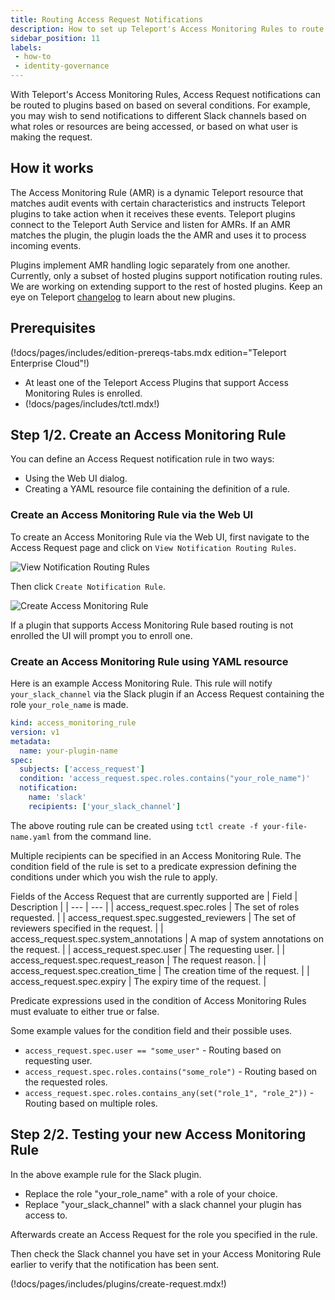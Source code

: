 ```yaml
---
title: Routing Access Request Notifications
description: How to set up Teleport's Access Monitoring Rules to route Access Request notifications
sidebar_position: 11
labels:
 - how-to
 - identity-governance
---
```


With Teleport's Access Monitoring Rules, Access Request notifications can be
routed to plugins based on based on several conditions. For example, you may
wish to send notifications to different Slack channels based on what roles or
resources are being accessed, or based on what user is making the request.

## How it works

The Access Monitoring Rule (AMR) is a dynamic Teleport resource that matches
audit events with certain characteristics and instructs Teleport plugins to take
action when it receives these events. Teleport plugins connect to the Teleport
Auth Service and listen for AMRs. If an AMR matches the plugin, the plugin loads
the the AMR and uses it to process incoming events. 

Plugins implement AMR handling logic separately from one another. Currently,
only a subset of hosted plugins support notification routing rules. We are
working on extending support to the rest of hosted plugins. Keep an eye on
Teleport [changelog](../../changelog.mdx) to learn about new plugins.

## Prerequisites

(!docs/pages/includes/edition-prereqs-tabs.mdx edition="Teleport Enterprise Cloud"!)

- At least one of the Teleport Access Plugins that support Access Monitoring Rules is enrolled.
- (!docs/pages/includes/tctl.mdx!)

## Step 1/2. Create an Access Monitoring Rule

You can define an Access Request notification rule in two ways:
- Using the Web UI dialog.
- Creating a YAML resource file containing the definition of a rule.

### Create an Access Monitoring Rule via the Web UI

To create an Access Monitoring Rule via the Web UI, first navigate to
the Access Request page and click on `View Notification Routing Rules`.

![View Notification Routing Rules](../../../img/enterprise/plugins/access_monitoring_rules/view_routing_rules.png)

Then click `Create Notification Rule`.

![Create Access Monitoring Rule](../../../img/enterprise/plugins/access_monitoring_rules/access_monitoring_rule_ui.png)

If a plugin that supports Access Monitoring Rule based routing is not enrolled
the UI will prompt you to enroll one.

### Create an Access Monitoring Rule using YAML resource

Here is an example Access Monitoring Rule. This rule will notify `your_slack_channel`
via the Slack plugin if an Access Request containing the role `your_role_name` is
made.

```yaml
kind: access_monitoring_rule
version: v1
metadata:
  name: your-plugin-name
spec:
  subjects: ['access_request']
  condition: 'access_request.spec.roles.contains("your_role_name")'
  notification:
    name: 'slack'
    recipients: ['your_slack_channel']
```

The above routing rule can be created using `tctl create -f your-file-name.yaml`
from the command line.

Multiple recipients can be specified in an Access Monitoring Rule.
The condition field of the rule is set to a predicate expression defining the conditions
under which you wish the rule to apply.

Fields of the Access Request that are currently supported are
| Field | Description |
| --- | --- |
| access_request.spec.roles | The set of roles requested. |
| access_request.spec.suggested_reviewers | The set of reviewers specified in the request. |
| access_request.spec.system_annotations | A map of system annotations on the request. |
| access_request.spec.user | The requesting user. |
| access_request.spec.request_reason | The request reason. |
| access_request.spec.creation_time | The creation time of the request. |
| access_request.spec.expiry | The expiry time of the request. |

Predicate expressions used in the condition of Access Monitoring Rules must evaluate to
either true or false.

Some example values for the condition field and their possible uses.
- `access_request.spec.user == "some_user"` - Routing based on requesting user.
- `access_request.spec.roles.contains("some_role")` - Routing based on the requested roles.
- `access_request.spec.roles.contains_any(set("role_1", "role_2"))` - Routing based on multiple roles.

## Step 2/2. Testing your new Access Monitoring Rule

In the above example rule for the Slack plugin.
- Replace the role "your_role_name" with a role of your choice.
- Replace "your_slack_channel" with a slack channel your plugin has access to.

Afterwards create an Access Request for the role you specified in the rule.

Then check the Slack channel you have set in your Access Monitoring Rule earlier to
verify that the notification has been sent.

(!docs/pages/includes/plugins/create-request.mdx!)
